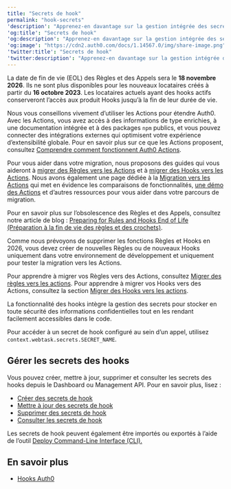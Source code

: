 ```yaml
---
title: "Secrets de hook"
permalink: "hook-secrets"
'description': "Apprenez-en davantage sur la gestion intégrée des secrets utilisée avec les hooks Auth0."
'og:title': "Secrets de hook"
'og:description': "Apprenez-en davantage sur la gestion intégrée des secrets utilisée avec les hooks Auth0."
'og:image': "https://cdn2.auth0.com/docs/1.14567.0/img/share-image.png"
'twitter:title': "Secrets de hook"
'twitter:description': "Apprenez-en davantage sur la gestion intégrée des secrets utilisée avec les hooks Auth0."
---
```


<Warning>

La date de fin de vie (EOL) des Règles et des Appels sera le **18 novembre 2026**. Ils ne sont plus disponibles pour les nouveaux locataires créés à partir du **16 octobre 2023**. Les locataires actuels ayant des hooks actifs conserveront l’accès aux produit Hooks jusqu’à la fin de leur durée de vie.

Nous vous conseillons vivement d’utiliser les Actions pour étendre Auth0. Avec les Actions, vous avez accès à des informations de type enrichies, à une documentation intégrée et à des packages `npm` publics, et vous pouvez connecter des intégrations externes qui optimisent votre expérience d’extensibilité globale. Pour en savoir plus sur ce que les Actions proposent, consultez [Comprendre comment fonctionnent Auth0 Actions](/docs/fr-ca/customize/actions/actions-overview).

Pour vous aider dans votre migration, nous proposons des guides qui vous aideront à [migrer des Règles vers les Actions](/docs/fr-ca/customize/actions/migrate/migrate-from-rules-to-actions) et à [migrer des Hooks vers les Actions](/docs/fr-ca/customize/actions/migrate/migrate-from-hooks-to-actions). Nous avons également une page dédiée à la [Migration vers les Actions](https://auth0.com/extensibility/movetoactions) qui met en évidence les comparaisons de fonctionnalités, [une démo des Actions](https://www.youtube.com/watch?v=UesFSY1klrI)  et d’autres ressources pour vous aider dans votre parcours de migration.

Pour en savoir plus sur l’obsolescence des Règles et des Appels, consultez notre article de blog : [Preparing for Rules and Hooks End of Life (Préparation à la fin de vie des règles et des crochets)](https://auth0.com/blog/preparing-for-rules-and-hooks-end-of-life/).

</Warning>

<Warning>

Comme nous prévoyons de supprimer les fonctions Règles et Hooks en 2026, vous devez créer de nouvelles Règles ou de nouveaux Hooks uniquement dans votre environnement de développement et uniquement pour tester la migration vers les Actions.

Pour apprendre à migrer vos Règles vers des Actions, consultez [Migrer des règles vers les actions](/docs/fr-ca/customize/actions/migrate/migrate-from-rules-to-actions). Pour apprendre à migrer vos Hooks vers des Actions, consultez la section [Migrer des Hooks vers les actions](/docs/fr-ca/customize/actions/migrate/migrate-from-hooks-to-actions).

</Warning>

La fonctionnalité des hooks intègre la gestion des secrets pour stocker en toute sécurité des informations confidentielles tout en les rendant facilement accessibles dans le code.

<Callout icon="file-lines" color="#0EA5E9" iconType="regular">

Pour accéder à un secret de hook configuré au sein d’un appel, utilisez `context.webtask.secrets.SECRET_NAME`.

</Callout>

## Gérer les secrets des hooks

Vous pouvez créer, mettre à jour, supprimer et consulter les secrets des hooks depuis le Dashboard ou <Tooltip href="/docs/docs/fr-ca/glossary?term=management-api" tip="Management API
Un produit permettant aux clients d’effectuer des tâches administratives." cta="Voir le glossaire">Management API</Tooltip>. Pour en savoir plus, lisez :

* [Créer des secrets de hook](/docs/fr-ca/customize/hooks/hook-secrets/create-hook-secrets)
* [Mettre à jour des secrets de hook](/docs/fr-ca/customize/hooks/hook-secrets/update-hook-secrets)
* [Supprimer des secrets de hook](/docs/fr-ca/customize/hooks/hook-secrets/delete-hook-secrets)
* [Consulter les secrets de hook](/docs/fr-ca/customize/hooks/hook-secrets/view-hook-secrets)

Les secrets de hook peuvent également être importés ou exportés à l’aide de l’outil [Deploy Command-Line Interface (CLI).](/docs/fr-ca/deploy-monitor/deploy-cli-tool)

## En savoir plus

* [Hooks Auth0](/docs/fr-ca/customize/hooks)
